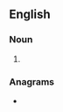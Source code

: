 ==English==

===Noun===
{{en-noun}}

# {{obsolete spelling of|flower|lang=en}}

===Anagrams===
* {{anagrams|en|Flower|Fowler|Wolfer|flower|fowler|reflow|wolfer}}